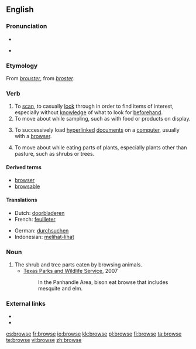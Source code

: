 ==English==

===Pronunciation===
* {{audio|en-us-browse.ogg|Audio (US)}}

* {{rhymes|aʊz}}

===Etymology===
From {{etyl|frm}} ''[[brouster]]'', from {{etyl|fro}} ''[[broster]]''.

===Verb===
{{en-verb|brows|ing}}

# To [[scan]], to casually [[look]] through in order to find items of interest, especially without [[knowledge]] of what to look for [[beforehand]].
# To move about while sampling, such as with food or products on display.
# {{computing}} To successively load [[hyperlinked]] [[document]]s on a [[computer]], usually with a [[browser]].
# {{context|of an animal}} To move about while eating parts of plants, especially plants other than pasture, such as shrubs or trees.

====Derived terms====
* [[browser]]
* [[browsable]]

====Translations====
{{trans-top|to scan, to casually look through}}
* Dutch: [[doorbladeren]]
* French: [[feuilleter]]
{{trans-mid}}
* German: [[durchsuchen]]
* Indonesian: [[lihat|melihat-lihat]]
{{trans-bottom}}

===Noun===
{{en-noun|-}}

# The shrub and tree parts eaten by browsing animals.
#* [http://www.tpwd.state.tx.us/learning/resources/activities/bison/bisonfood1.phtml Texas Parks and Wildlife Service], 2007
#*: In the Panhandle Area, bison eat browse that includes mesquite and elm.

===External links===
* {{R:Webster 1913}}
* {{R:Century 1911}}

[[es:browse]]
[[fr:browse]]
[[io:browse]]
[[kk:browse]]
[[pl:browse]]
[[fi:browse]]
[[ta:browse]]
[[te:browse]]
[[vi:browse]]
[[zh:browse]]